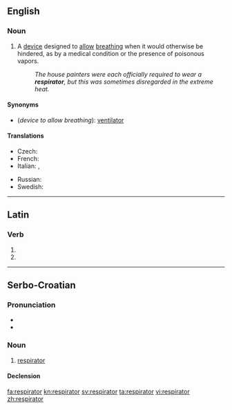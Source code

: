 ==English==

===Noun===
{{en-noun}}

# A [[device]] designed to [[allow]] [[breathe|breathing]] when it would otherwise be hindered, as by a medical condition or the presence of poisonous vapors.
#: ''The house painters were each officially required to wear a '''respirator''', but this was sometimes disregarded in the extreme heat.''

====Synonyms====
* (''device to allow breathing''): [[ventilator]]

====Translations====
{{trans-top|device to allow breathing}}
* Czech: {{t-|cs|respirátor|m}}
* French: {{t+|fr|respirateur|m}}
* Italian: {{t+|it|respiratore|m}},  {{t-|it|aeroforo|m}}
{{trans-mid}}
* Russian: {{t+|ru|респиратор|m|tr=respirátor}}
* Swedish: {{t+|sv|respirator}}
{{trans-bottom}}

----

==Latin==

===Verb===
{{la-verb-form|respīrātor}}

# {{conjugation of|respiro|respīrō|2|s|fut|pass|imp|lang=la}}
# {{conjugation of|respiro|respīrō|3|s|fut|pass|imp|lang=la}}

----

==Serbo-Croatian==

===Pronunciation===
* {{IPA|/respǐraːtor/|lang=sh}}
* {{hyphenation|res|pi|ra|tor}}

===Noun===
{{sh-noun|g=m|head=respìrātor|r|респиратор|респѝра̄тор}}

# [[#English|respirator]]

====Declension====
{{sh-decl-noun
|respirator|respiratori
|respiratora|respiratora
|respiratoru|respiratorima
|respirator|respiratore
|respiratoru / respiratore|respiratori
|respiratoru|respiratorima
|respiratorom|respiratorima
}}

[[fa:respirator]]
[[kn:respirator]]
[[sv:respirator]]
[[ta:respirator]]
[[vi:respirator]]
[[zh:respirator]]